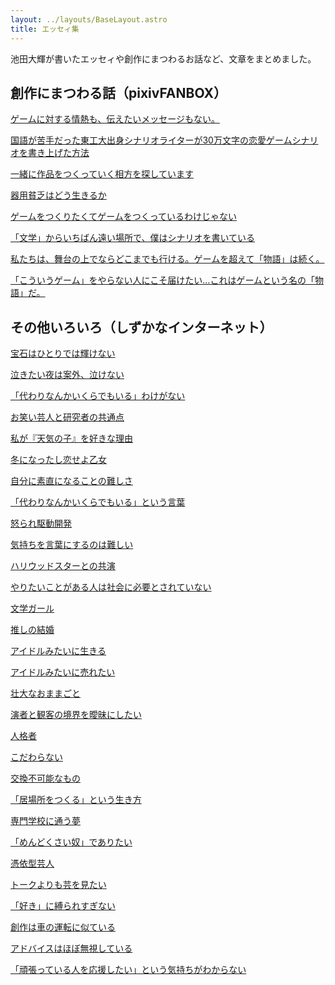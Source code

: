 ```yaml
---
layout: ../layouts/BaseLayout.astro
title: エッセィ集
---
```


池田大輝が書いたエッセィや創作にまつわるお話など、文章をまとめました。

## 創作にまつわる話（pixivFANBOX）

[ゲームに対する情熱も、伝えたいメッセージもない。](https://radish2951.fanbox.cc/posts/8992717)

[国語が苦手だった東工大出身シナリオライターが30万文字の恋愛ゲームシナリオを書き上げた方法](https://radish2951.fanbox.cc/posts/8950213)

[一緒に作品をつくっていく相方を探しています](https://radish2951.fanbox.cc/posts/8922365)

[器用貧乏はどう生きるか](https://radish2951.fanbox.cc/posts/7439789)

[ゲームをつくりたくてゲームをつくっているわけじゃない](https://radish2951.fanbox.cc/posts/7334517)

[「文学」からいちばん遠い場所で、僕はシナリオを書いている](https://radish2951.fanbox.cc/posts/7259301)

[私たちは、舞台の上でならどこまでも行ける。ゲームを超えて「物語」は続く。](https://radish2951.fanbox.cc/posts/7206414)

[「こういうゲーム」をやらない人にこそ届けたい…これはゲームという名の「物語」だ。](https://radish2951.fanbox.cc/posts/7190311)

## その他いろいろ（しずかなインターネット）

[宝石はひとりでは輝けない](https://sizu.me/radish2951/posts/o9dhdc7divn6)

[泣きたい夜は案外、泣けない](https://sizu.me/radish2951/posts/3ma63r7w99me)

[「代わりなんかいくらでもいる」わけがない](https://sizu.me/radish2951/posts/8135f82uxzka)

[お笑い芸人と研究者の共通点](https://sizu.me/radish2951/posts/en5u7f6in2mn)

[私が『天気の子』を好きな理由](https://sizu.me/radish2951/posts/0acowdas8dxu)

[冬になったし恋せよ乙女](https://sizu.me/radish2951/posts/2bem6f9nrf1b)

[自分に素直になることの難しさ](https://sizu.me/radish2951/posts/bu8r4kzk0az7)

[「代わりなんかいくらでもいる」という言葉](https://sizu.me/radish2951/posts/bom6a9z7h3sh)

[怒られ駆動開発](https://sizu.me/radish2951/posts/xsxrufv3ok75)

[気持ちを言葉にするのは難しい](https://sizu.me/radish2951/posts/44hbi2tdem8a)

[ハリウッドスターとの共演](https://sizu.me/radish2951/posts/15wuxtsh37ov)

[やりたいことがある人は社会に必要とされていない](https://sizu.me/radish2951/posts/bnuvozekhw3v)

[文学ガール](https://sizu.me/radish2951/posts/exso9bu1eefx)

[推しの結婚](https://sizu.me/radish2951/posts/obcbh21fd4ao)

[アイドルみたいに生きる](https://sizu.me/radish2951/posts/cfr71m7xakx6)

[アイドルみたいに売れたい](https://sizu.me/radish2951/posts/udkba0z09i63)

[壮大なおままごと](https://sizu.me/radish2951/posts/kr6ee2ua6k19)

[演者と観客の境界を曖昧にしたい](https://sizu.me/radish2951/posts/6xkekcv42357)

[人格者](https://sizu.me/radish2951/posts/6i008t81hx95)

[こだわらない](https://sizu.me/radish2951/posts/x3f4h72fmsnb)

[交換不可能なもの](https://sizu.me/radish2951/posts/si1tm642bwxz)

[「居場所をつくる」という生き方](https://sizu.me/radish2951/posts/1s88fr8khns3)

[専門学校に通う夢](https://sizu.me/radish2951/posts/92cos8rtrmw7)

[「めんどくさい奴」でありたい](https://sizu.me/radish2951/posts/v0isv1vnmd11)

[憑依型芸人](https://sizu.me/radish2951/posts/ctvkoikbdkf0)

[トークよりも芸を見たい](https://sizu.me/radish2951/posts/07x7c7btr63a)

[「好き」に縛られすぎない](https://sizu.me/radish2951/posts/8rm6di63e7bt)

[創作は車の運転に似ている](https://sizu.me/radish2951/posts/f073c1t5r0z5)

[アドバイスはほぼ無視している](https://sizu.me/radish2951/posts/50a3ctddo0k1)

[「頑張っている人を応援したい」という気持ちがわからない](https://sizu.me/radish2951/posts/xfd02v3brv6e)
